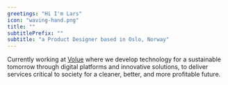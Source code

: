 ```yaml
---
greetings: "Hi I'm Lars"
icon: "waving-hand.png"
title: ""
subtitlePrefix: ""
subtitle: "a Product Designer based in Oslo, Norway"
---
```


Currently working at <span style="color:#faa600">[Volue](www.volue.com)</span> where we develop technology for a sustainable tomorrow through digital platforms and innovative solutions, to deliver services critical to society for a cleaner, better, and more profitable future.
